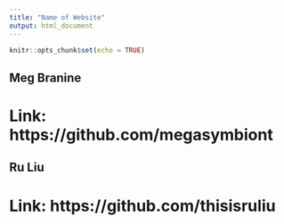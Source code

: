 ```yaml
---
title: "Name of Website"
output: html_document
---
```


```r
knitr::opts_chunk$set(echo = TRUE)
```

## **Meg Branine** 

# Link: https://github.com/megasymbiont

## **Ru Liu**
 
# Link: https://github.com/thisisruliu
